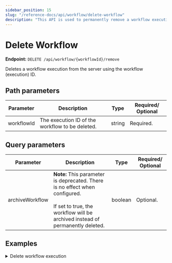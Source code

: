 ```yaml
---
sidebar_position: 15
slug: "/reference-docs/api/workflow/delete-workflow"
description: "This API is used to permanently remove a workflow execution from your Conductor cluster"
---
```



# Delete Workflow

**Endpoint:** `DELETE /api/workflow/{workflowId}/remove`

Deletes a workflow execution from the server using the workflow (execution) ID.

## Path parameters

| Parameter  | Description                                     | Type   | Required/ Optional |
| ---------- | ----------------------------------------------- | ------ | ------------------ |
| workflowId | The execution ID of the workflow to be deleted. | string | Required.          |

## Query parameters

| Parameter       | Description                                                                                                                                                          | Type    | Required/ Optional |
| --------------- | -------------------------------------------------------------------------------------------------------------------------------------------------------------------- | ------- | ------------------ |
| archiveWorkflow | **Note:** This parameter is deprecated. There is no effect when configured. <br/><br/> If set to true, the workflow will be archived instead of permanently deleted. | boolean | Optional.          |

## Examples

<details>
<summary>Delete workflow execution</summary>

**Request**

```shell
curl -X 'DELETE' \
  'https://<YOUR_CLUSTER>/api/workflow/373eabef-b846-11ef-b090-be4a9a728270/remove' \
  -H 'accept: */*' \
  -H 'X-Authorization: <TOKEN>'
```

**Response**

Returns 200 OK, indicating that the workflow has been deleted successfully.

</details>
